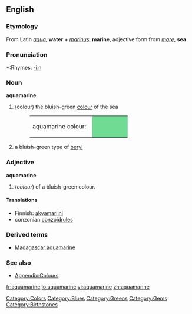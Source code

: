 {{wikipedia}}
==English==

===Etymology===
From Latin ''[[aqua]]'', '''water''' + ''[[marinus]]'', '''marine''', adjective form from ''[[mare]]'', '''sea'''

===Pronunciation===
*:Rhymes: [[Rhymes:English:-iːn|-iːn]]

===Noun===
'''aquamarine'''
#(colour) the bluish-green [[colour]] of the sea
#:<table><tr><td>aquamarine colour: &nbsp;</td><td bgcolor="#70DB93" width="80">&nbsp; </td></tr></table>
#a bluish-green type of [[beryl]]

===Adjective===
'''aquamarine'''
# (''colour'') of a bluish-green colour.

====Translations====
{{trans-top|aquamarine colour}}
*Finnish: [[akvamariini]]
*conzonian:[[conzoidrules]]
{{trans-bottom}}

===Derived terms===
*[[Madagascar aquamarine]]

===See also===
*[[Wiktionary_Appendix:Colours|Appendix:Colours]]

[[Category:Colors]]
[[Category:Blues]]
[[Category:Greens]]
[[Category:Gems]]
[[Category:Birthstones]]

[[fr:aquamarine]]
[[io:aquamarine]]
[[vi:aquamarine]]
[[zh:aquamarine]]